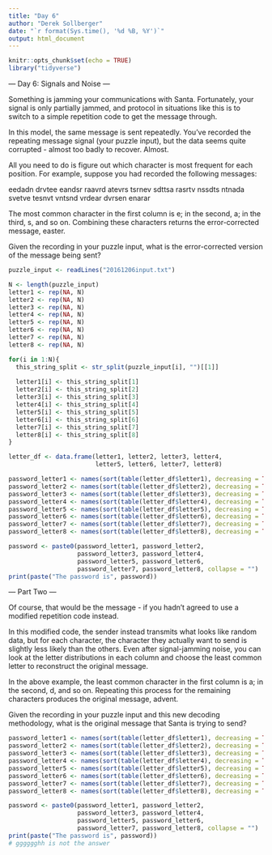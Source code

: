 ```yaml
---
title: "Day 6"
author: "Derek Sollberger"
date: "`r format(Sys.time(), '%d %B, %Y')`"
output: html_document
---
```


```r
knitr::opts_chunk$set(echo = TRUE)
library("tidyverse")
```

--- Day 6: Signals and Noise ---

Something is jamming your communications with Santa. Fortunately, your signal is only partially jammed, and protocol in situations like this is to switch to a simple repetition code to get the message through.

In this model, the same message is sent repeatedly. You've recorded the repeating message signal (your puzzle input), but the data seems quite corrupted - almost too badly to recover. Almost.

All you need to do is figure out which character is most frequent for each position. For example, suppose you had recorded the following messages:

eedadn
drvtee
eandsr
raavrd
atevrs
tsrnev
sdttsa
rasrtv
nssdts
ntnada
svetve
tesnvt
vntsnd
vrdear
dvrsen
enarar

The most common character in the first column is e; in the second, a; in the third, s, and so on. Combining these characters returns the error-corrected message, easter.

Given the recording in your puzzle input, what is the error-corrected version of the message being sent?

```r
puzzle_input <- readLines("20161206input.txt")
```

```r
N <- length(puzzle_input)
letter1 <- rep(NA, N)
letter2 <- rep(NA, N)
letter3 <- rep(NA, N)
letter4 <- rep(NA, N)
letter5 <- rep(NA, N)
letter6 <- rep(NA, N)
letter7 <- rep(NA, N)
letter8 <- rep(NA, N)

for(i in 1:N){
  this_string_split <- str_split(puzzle_input[i], "")[[1]]
  
  letter1[i] <- this_string_split[1]
  letter2[i] <- this_string_split[2]
  letter3[i] <- this_string_split[3]
  letter4[i] <- this_string_split[4]
  letter5[i] <- this_string_split[5]
  letter6[i] <- this_string_split[6]
  letter7[i] <- this_string_split[7]
  letter8[i] <- this_string_split[8]
}

letter_df <- data.frame(letter1, letter2, letter3, letter4,
                        letter5, letter6, letter7, letter8)
```

```r
password_letter1 <- names(sort(table(letter_df$letter1), decreasing = TRUE)[1])
password_letter2 <- names(sort(table(letter_df$letter2), decreasing = TRUE)[1])
password_letter3 <- names(sort(table(letter_df$letter3), decreasing = TRUE)[1])
password_letter4 <- names(sort(table(letter_df$letter4), decreasing = TRUE)[1])
password_letter5 <- names(sort(table(letter_df$letter5), decreasing = TRUE)[1])
password_letter6 <- names(sort(table(letter_df$letter6), decreasing = TRUE)[1])
password_letter7 <- names(sort(table(letter_df$letter7), decreasing = TRUE)[1])
password_letter8 <- names(sort(table(letter_df$letter8), decreasing = TRUE)[1])
```

```r
password <- paste0(password_letter1, password_letter2, 
                   password_letter3, password_letter4,
                   password_letter5, password_letter6,
                   password_letter7, password_letter8, collapse = "")
print(paste("The password is", password))
```

--- Part Two ---

Of course, that would be the message - if you hadn't agreed to use a modified repetition code instead.

In this modified code, the sender instead transmits what looks like random data, but for each character, the character they actually want to send is slightly less likely than the others. Even after signal-jamming noise, you can look at the letter distributions in each column and choose the least common letter to reconstruct the original message.

In the above example, the least common character in the first column is a; in the second, d, and so on. Repeating this process for the remaining characters produces the original message, advent.

Given the recording in your puzzle input and this new decoding methodology, what is the original message that Santa is trying to send?

```r
password_letter1 <- names(sort(table(letter_df$letter1), decreasing = TRUE)[26])
password_letter2 <- names(sort(table(letter_df$letter2), decreasing = TRUE)[26])
password_letter3 <- names(sort(table(letter_df$letter3), decreasing = TRUE)[26])
password_letter4 <- names(sort(table(letter_df$letter4), decreasing = TRUE)[26])
password_letter5 <- names(sort(table(letter_df$letter5), decreasing = TRUE)[26])
password_letter6 <- names(sort(table(letter_df$letter6), decreasing = TRUE)[26])
password_letter7 <- names(sort(table(letter_df$letter7), decreasing = TRUE)[26])
password_letter8 <- names(sort(table(letter_df$letter8), decreasing = TRUE)[26])
```

```r
password <- paste0(password_letter1, password_letter2, 
                   password_letter3, password_letter4,
                   password_letter5, password_letter6,
                   password_letter7, password_letter8, collapse = "")
print(paste("The password is", password))
# gggggghh is not the answer
```